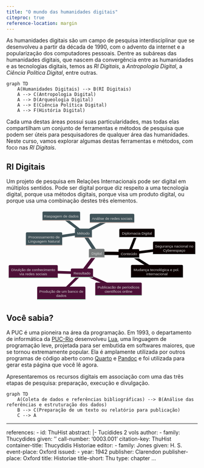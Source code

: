 ```yaml
---
title: "O mundo das humanidades digitais"
citeproc: true
reference-location: margin
---
```


As humanidades digitais são um campo de pesquisa interdisciplinar que se desenvolveu a partir da década de 1990, com o advento da internet e a popularização dos computadores pessoais. Dentre as subáreas das humanidades digitais, que nascem da convergência entre as humanidades e as tecnologias digitais, temos as *RI Digitais*, a *Antropologia Digital*, a *Ciência Política Digital*, entre outras.

```mermaid
graph TD
    A(Humanidades Digitais) --> B(RI Digitais)
    A --> C(Antropologia Digital)
    A --> D(Arqueologia Digital)
    A --> E(Ciência Política Digital)
    A --> F(História Digital)
```

Cada uma destas áreas possui suas particularidades, mas todas elas compartilham um conjunto de ferramentas e métodos de pesquisa que podem ser úteis para pesquisadores de qualquer área das humanidades. Neste curso, vamos explorar algumas destas ferramentas e métodos, com foco nas *RI Digitais*.

## RI Digitais

Um projeto de pesquisa em Relações Internacionais pode ser digital em múltiplos sentidos. Pode ser digital porque diz respeito a uma tecnologia digital, porque usa métodos digitais, porque visa um produto digital, ou porque usa uma combinação destes três elementos.

<svg aria-roledescription="mindmap" role="graphics-document document" viewBox="5 5 814.2041015625 394.5540771484375" style="max-width: 100%;" xmlns="http://www.w3.org/2000/svg" width="100%" id="graph-div" height="100%" xmlns:xlink="http://www.w3.org/1999/xlink"><style>@import url("https://cdnjs.cloudflare.com/ajax/libs/font-awesome/6.4.0/css/all.min.css");'</style><style>#graph-div{font-family:"trebuchet ms",verdana,arial,sans-serif;font-size:16px;fill:#ccc;}#graph-div .error-icon{fill:#a44141;}#graph-div .error-text{fill:#ddd;stroke:#ddd;}#graph-div .edge-thickness-normal{stroke-width:2px;}#graph-div .edge-thickness-thick{stroke-width:3.5px;}#graph-div .edge-pattern-solid{stroke-dasharray:0;}#graph-div .edge-pattern-dashed{stroke-dasharray:3;}#graph-div .edge-pattern-dotted{stroke-dasharray:2;}#graph-div .marker{fill:lightgrey;stroke:lightgrey;}#graph-div .marker.cross{stroke:lightgrey;}#graph-div svg{font-family:"trebuchet ms",verdana,arial,sans-serif;font-size:16px;}#graph-div .edge{stroke-width:3;}#graph-div .section--1 rect,#graph-div .section--1 path,#graph-div .section--1 circle,#graph-div .section--1 polygon,#graph-div .section--1 path{fill:#1f2020;}#graph-div .section--1 text{fill:lightgrey;}#graph-div .node-icon--1{font-size:40px;color:lightgrey;}#graph-div .section-edge--1{stroke:#1f2020;}#graph-div .edge-depth--1{stroke-width:17;}#graph-div .section--1 line{stroke:#e0dfdf;stroke-width:3;}#graph-div .disabled,#graph-div .disabled circle,#graph-div .disabled text{fill:lightgray;}#graph-div .disabled text{fill:#efefef;}#graph-div .section-0 rect,#graph-div .section-0 path,#graph-div .section-0 circle,#graph-div .section-0 polygon,#graph-div .section-0 path{fill:#0b0000;}#graph-div .section-0 text{fill:lightgrey;}#graph-div .node-icon-0{font-size:40px;color:lightgrey;}#graph-div .section-edge-0{stroke:#0b0000;}#graph-div .edge-depth-0{stroke-width:14;}#graph-div .section-0 line{stroke:#f4ffff;stroke-width:3;}#graph-div .disabled,#graph-div .disabled circle,#graph-div .disabled text{fill:lightgray;}#graph-div .disabled text{fill:#efefef;}#graph-div .section-1 rect,#graph-div .section-1 path,#graph-div .section-1 circle,#graph-div .section-1 polygon,#graph-div .section-1 path{fill:#4d1037;}#graph-div .section-1 text{fill:lightgrey;}#graph-div .node-icon-1{font-size:40px;color:lightgrey;}#graph-div .section-edge-1{stroke:#4d1037;}#graph-div .edge-depth-1{stroke-width:11;}#graph-div .section-1 line{stroke:#b2efc8;stroke-width:3;}#graph-div .disabled,#graph-div .disabled circle,#graph-div .disabled text{fill:lightgray;}#graph-div .disabled text{fill:#efefef;}#graph-div .section-2 rect,#graph-div .section-2 path,#graph-div .section-2 circle,#graph-div .section-2 polygon,#graph-div .section-2 path{fill:#3f5258;}#graph-div .section-2 text{fill:lightgrey;}#graph-div .node-icon-2{font-size:40px;color:lightgrey;}#graph-div .section-edge-2{stroke:#3f5258;}#graph-div .edge-depth-2{stroke-width:8;}#graph-div .section-2 line{stroke:#c0ada7;stroke-width:3;}#graph-div .disabled,#graph-div .disabled circle,#graph-div .disabled text{fill:lightgray;}#graph-div .disabled text{fill:#efefef;}#graph-div .section-3 rect,#graph-div .section-3 path,#graph-div .section-3 circle,#graph-div .section-3 polygon,#graph-div .section-3 path{fill:#4f2f1b;}#graph-div .section-3 text{fill:lightgrey;}#graph-div .node-icon-3{font-size:40px;color:lightgrey;}#graph-div .section-edge-3{stroke:#4f2f1b;}#graph-div .edge-depth-3{stroke-width:5;}#graph-div .section-3 line{stroke:#b0d0e4;stroke-width:3;}#graph-div .disabled,#graph-div .disabled circle,#graph-div .disabled text{fill:lightgray;}#graph-div .disabled text{fill:#efefef;}#graph-div .section-4 rect,#graph-div .section-4 path,#graph-div .section-4 circle,#graph-div .section-4 polygon,#graph-div .section-4 path{fill:#6e0a0a;}#graph-div .section-4 text{fill:lightgrey;}#graph-div .node-icon-4{font-size:40px;color:lightgrey;}#graph-div .section-edge-4{stroke:#6e0a0a;}#graph-div .edge-depth-4{stroke-width:2;}#graph-div .section-4 line{stroke:#91f5f5;stroke-width:3;}#graph-div .disabled,#graph-div .disabled circle,#graph-div .disabled text{fill:lightgray;}#graph-div .disabled text{fill:#efefef;}#graph-div .section-5 rect,#graph-div .section-5 path,#graph-div .section-5 circle,#graph-div .section-5 polygon,#graph-div .section-5 path{fill:#3b0048;}#graph-div .section-5 text{fill:lightgrey;}#graph-div .node-icon-5{font-size:40px;color:lightgrey;}#graph-div .section-edge-5{stroke:#3b0048;}#graph-div .edge-depth-5{stroke-width:-1;}#graph-div .section-5 line{stroke:#c4ffb7;stroke-width:3;}#graph-div .disabled,#graph-div .disabled circle,#graph-div .disabled text{fill:lightgray;}#graph-div .disabled text{fill:#efefef;}#graph-div .section-6 rect,#graph-div .section-6 path,#graph-div .section-6 circle,#graph-div .section-6 polygon,#graph-div .section-6 path{fill:#995a01;}#graph-div .section-6 text{fill:lightgrey;}#graph-div .node-icon-6{font-size:40px;color:lightgrey;}#graph-div .section-edge-6{stroke:#995a01;}#graph-div .edge-depth-6{stroke-width:-4;}#graph-div .section-6 line{stroke:#66a5fe;stroke-width:3;}#graph-div .disabled,#graph-div .disabled circle,#graph-div .disabled text{fill:lightgray;}#graph-div .disabled text{fill:#efefef;}#graph-div .section-7 rect,#graph-div .section-7 path,#graph-div .section-7 circle,#graph-div .section-7 polygon,#graph-div .section-7 path{fill:#154706;}#graph-div .section-7 text{fill:lightgrey;}#graph-div .node-icon-7{font-size:40px;color:lightgrey;}#graph-div .section-edge-7{stroke:#154706;}#graph-div .edge-depth-7{stroke-width:-7;}#graph-div .section-7 line{stroke:#eab8f9;stroke-width:3;}#graph-div .disabled,#graph-div .disabled circle,#graph-div .disabled text{fill:lightgray;}#graph-div .disabled text{fill:#efefef;}#graph-div .section-8 rect,#graph-div .section-8 path,#graph-div .section-8 circle,#graph-div .section-8 polygon,#graph-div .section-8 path{fill:#161722;}#graph-div .section-8 text{fill:lightgrey;}#graph-div .node-icon-8{font-size:40px;color:lightgrey;}#graph-div .section-edge-8{stroke:#161722;}#graph-div .edge-depth-8{stroke-width:-10;}#graph-div .section-8 line{stroke:#e9e8dd;stroke-width:3;}#graph-div .disabled,#graph-div .disabled circle,#graph-div .disabled text{fill:lightgray;}#graph-div .disabled text{fill:#efefef;}#graph-div .section-9 rect,#graph-div .section-9 path,#graph-div .section-9 circle,#graph-div .section-9 polygon,#graph-div .section-9 path{fill:#00296f;}#graph-div .section-9 text{fill:lightgrey;}#graph-div .node-icon-9{font-size:40px;color:lightgrey;}#graph-div .section-edge-9{stroke:#00296f;}#graph-div .edge-depth-9{stroke-width:-13;}#graph-div .section-9 line{stroke:#ffd690;stroke-width:3;}#graph-div .disabled,#graph-div .disabled circle,#graph-div .disabled text{fill:lightgray;}#graph-div .disabled text{fill:#efefef;}#graph-div .section-10 rect,#graph-div .section-10 path,#graph-div .section-10 circle,#graph-div .section-10 polygon,#graph-div .section-10 path{fill:#01629c;}#graph-div .section-10 text{fill:lightgrey;}#graph-div .node-icon-10{font-size:40px;color:lightgrey;}#graph-div .section-edge-10{stroke:#01629c;}#graph-div .edge-depth-10{stroke-width:-16;}#graph-div .section-10 line{stroke:#fe9d63;stroke-width:3;}#graph-div .disabled,#graph-div .disabled circle,#graph-div .disabled text{fill:lightgray;}#graph-div .disabled text{fill:#efefef;}#graph-div .section-root rect,#graph-div .section-root path,#graph-div .section-root circle,#graph-div .section-root polygon{fill:hsl(180, 1.5873015873%, 48.3529411765%);}#graph-div .section-root text{fill:undefined;}#graph-div .icon-container{height:100%;display:flex;justify-content:center;align-items:center;}#graph-div .edge{fill:none;}#graph-div .mindmap-node-label{dy:1em;alignment-baseline:middle;text-anchor:middle;dominant-baseline:middle;text-align:center;}#graph-div :root{--mermaid-font-family:"trebuchet ms",verdana,arial,sans-serif;}</style><g></g><g></g><g class="mindmap-edges"><path class="edge section-edge-0 edge-depth-1" d="M 532.0688246035616,179.9549082145608 L 543.774107430834,150.31768760954762 L555.4793902581064,120.68046700453445"></path><path class="edge section-edge-0 edge-depth-1" d="M 541.446691649812,192.07630715127155 L 622.8891948257318,182.0660784566683 L704.3316980016516,172.05584976206504"></path><path class="edge section-edge-0 edge-depth-1" d="M 539.2435490771625,201.91216597410926 L 586.3489664284355,231.642492856883 L633.4543837797085,261.37281973965673"></path><path class="edge section-edge-0 edge-depth-0" d="M 404.5228019605086,192.50262392602636 L 458.0412611305959,193.1181623074925 L511.5597203006832,193.73370068895863"></path><path class="edge section-edge-1 edge-depth-1" d="M 316.01062711275955,286.5788270055604 L 282.76405725607987,319.0770008148627 L249.51748739940018,351.57517462416496"></path><path class="edge section-edge-1 edge-depth-1" d="M 340.4558881134475,282.15990985932973 L 404.5188656768819,310.488066935468 L468.5818432403163,338.81622401160627"></path><path class="edge section-edge-1 edge-depth-1" d="M 311.7432820536332,275.6690887321393 L 223.0561363143255,273.1579134442875 L134.3689905750178,270.6467381564357"></path><path class="edge section-edge-1 edge-depth-0" d="M 380.5271072534254,204.3325982450408 L 358.13053330552157,234.21187868565494 L335.7339593576177,264.09115912626913"></path><path class="edge section-edge-2 edge-depth-1" d="M 318.02509641786673,108.68235768546558 L 249.09249690353357,118.75703260885186 L180.15989738920038,128.83170753223814"></path><path class="edge section-edge-2 edge-depth-1" d="M 321.00787975681305,97.32881060928506 L 285.85423636853426,70.10499510117577 L250.70059298025544,42.881179593066484"></path><path class="edge section-edge-2 edge-depth-1" d="M 346.1877810980013,99.61617264484451 L 393.8831954630476,74.9207173881181 L441.57860982809393,50.22526213139169"></path><path class="edge section-edge-2 edge-depth-0" d="M 381.2594172519197,179.81212386185499 L 361.19560392113544,149.42161460433383 L341.1317905903512,119.03110534681267"></path></g><g class="mindmap-nodes"><g transform="translate(356.30504398239214, 173.6332390063161)" class="mindmap-node section--1 section-root"><g><path d="M0 32.39375 v-27.393749999999997 q0,-5 5,-5 h56.4375 q5,0 5,5 v32.39375 H0 Z" class="node-bkg node-no-border" id="node-0"></path><line y2="37.39375" x2="66.4375" y1="37.39375" x1="0" class="node-line--1"></line></g><g transform="translate(33.21875, 5)" text-anchor="middle" dominant-baseline="middle" alignment-baseline="middle" dy="1em"><g><rect class="background"></rect><text y="-10.1"><tspan dy="1.1em" y="-0.1em" x="0" class="text-outer-tspan"><tspan font-weight="normal" class="text-inner-tspan" font-style="normal">Digital</tspan></tspan></text></g></g></g><g transform="translate(482.44935327879966, 175.20933560866888)" class="mindmap-node section-0"><g><path d="M0 32.39375 v-27.393749999999997 q0,-5 5,-5 h78.21875 q5,0 5,5 v32.39375 H0 Z" class="node-bkg node-no-border" id="node-1"></path><line y2="37.39375" x2="88.21875" y1="37.39375" x1="0" class="node-line-0"></line></g><g transform="translate(44.109375, 5)" text-anchor="middle" dominant-baseline="middle" alignment-baseline="middle" dy="1em"><g><rect class="background"></rect><text y="-10.1"><tspan dy="1.1em" y="-0.1em" x="0" class="text-outer-tspan"><tspan font-weight="normal" class="text-inner-tspan" font-style="normal">Conteúdo</tspan></tspan></text></g></g></g><g transform="translate(485.77073658286827, 88.03228961042635)" class="mindmap-node section-0"><g><path d="M0 32.39375 v-27.393749999999997 q0,-5 5,-5 h140.4375 q5,0 5,5 v32.39375 H0 Z" class="node-bkg node-no-border" id="node-2"></path><line y2="37.39375" x2="150.4375" y1="37.39375" x1="0" class="node-line-0"></line></g><g transform="translate(75.21875, 5)" text-anchor="middle" dominant-baseline="middle" alignment-baseline="middle" dy="1em"><g><rect class="background"></rect><text y="-10.1"><tspan dy="1.1em" y="-0.1em" x="0" class="text-outer-tspan"><tspan font-weight="normal" class="text-inner-tspan" font-style="normal">Diplomacia</tspan><tspan font-weight="normal" class="text-inner-tspan" font-style="normal"> Digital</tspan></tspan></text></g></g></g><g transform="translate(629.235286372664, 142.7321963046677)" class="mindmap-node section-0"><g><path d="M0 49.9875 v-44.9875 q0,-5 5,-5 h169.96875 q5,0 5,5 v49.9875 H0 Z" class="node-bkg node-no-border" id="node-3"></path><line y2="54.9875" x2="179.96875" y1="54.9875" x1="0" class="node-line-0"></line></g><g transform="translate(89.984375, 5)" text-anchor="middle" dominant-baseline="middle" alignment-baseline="middle" dy="1em"><g><rect class="background"></rect><text y="-10.1"><tspan dy="1.1em" y="-0.1em" x="0" class="text-outer-tspan"><tspan font-weight="normal" class="text-inner-tspan" font-style="normal">Segurança</tspan><tspan font-weight="normal" class="text-inner-tspan" font-style="normal"> nacional</tspan><tspan font-weight="normal" class="text-inner-tspan" font-style="normal"> no</tspan></tspan><tspan dy="1.1em" y="1em" x="0" class="text-outer-tspan"><tspan font-weight="normal" class="text-inner-tspan" font-style="normal">Cyberespaço</tspan></tspan></text></g></g></g><g transform="translate(535.5610795780713, 241.88502510509713)" class="mindmap-node section-0"><g><path d="M0 49.9875 v-44.9875 q0,-5 5,-5 h211.15625 q5,0 5,5 v49.9875 H0 Z" class="node-bkg node-no-border" id="node-4"></path><line y2="54.9875" x2="221.15625" y1="54.9875" x1="0" class="node-line-0"></line></g><g transform="translate(110.578125, 5)" text-anchor="middle" dominant-baseline="middle" alignment-baseline="middle" dy="1em"><g><rect class="background"></rect><text y="-10.1"><tspan dy="1.1em" y="-0.1em" x="0" class="text-outer-tspan"><tspan font-weight="normal" class="text-inner-tspan" font-style="normal">Mudança</tspan><tspan font-weight="normal" class="text-inner-tspan" font-style="normal"> tecnológica</tspan><tspan font-weight="normal" class="text-inner-tspan" font-style="normal"> e</tspan><tspan font-weight="normal" class="text-inner-tspan" font-style="normal"> pol.</tspan><tspan font-weight="normal" class="text-inner-tspan" font-style="normal"> </tspan></tspan><tspan dy="1.1em" y="1em" x="0" class="text-outer-tspan"><tspan font-weight="normal" class="text-inner-tspan" font-style="normal">internacional</tspan></tspan></text></g></g></g><g transform="translate(279.549772628651, 257.3967683649938)" class="mindmap-node section-1"><g><path d="M0 32.39375 v-27.393749999999997 q0,-5 5,-5 h84.375 q5,0 5,5 v32.39375 H0 Z" class="node-bkg node-no-border" id="node-5"></path><line y2="37.39375" x2="94.375" y1="37.39375" x1="0" class="node-line-1"></line></g><g transform="translate(47.1875, 5)" text-anchor="middle" dominant-baseline="middle" alignment-baseline="middle" dy="1em"><g><rect class="background"></rect><text y="-10.1"><tspan dy="1.1em" y="-0.1em" x="0" class="text-outer-tspan"><tspan font-weight="normal" class="text-inner-tspan" font-style="normal">Resultado</tspan></tspan></text></g></g></g><g transform="translate(136.05646688350873, 334.5666082647316)" class="mindmap-node section-1"><g><path d="M0 49.9875 v-44.9875 q0,-5 5,-5 h195.46875 q5,0 5,5 v49.9875 H0 Z" class="node-bkg node-no-border" id="node-6"></path><line y2="54.9875" x2="205.46875" y1="54.9875" x1="0" class="node-line-1"></line></g><g transform="translate(102.734375, 5)" text-anchor="middle" dominant-baseline="middle" alignment-baseline="middle" dy="1em"><g><rect class="background"></rect><text y="-10.1"><tspan dy="1.1em" y="-0.1em" x="0" class="text-outer-tspan"><tspan font-weight="normal" class="text-inner-tspan" font-style="normal">Produção</tspan><tspan font-weight="normal" class="text-inner-tspan" font-style="normal"> de</tspan><tspan font-weight="normal" class="text-inner-tspan" font-style="normal"> um</tspan><tspan font-weight="normal" class="text-inner-tspan" font-style="normal"> banco</tspan><tspan font-weight="normal" class="text-inner-tspan" font-style="normal"> de</tspan></tspan><tspan dy="1.1em" y="1em" x="0" class="text-outer-tspan"><tspan font-weight="normal" class="text-inner-tspan" font-style="normal">dados</tspan></tspan></text></g></g></g><g transform="translate(383.3629587251128, 317.3887405059422)" class="mindmap-node section-1"><g><path d="M0 49.9875 v-44.9875 q0,-5 5,-5 h187.875 q5,0 5,5 v49.9875 H0 Z" class="node-bkg node-no-border" id="node-7"></path><line y2="54.9875" x2="197.875" y1="54.9875" x1="0" class="node-line-1"></line></g><g transform="translate(98.9375, 5)" text-anchor="middle" dominant-baseline="middle" alignment-baseline="middle" dy="1em"><g><rect class="background"></rect><text y="-10.1"><tspan dy="1.1em" y="-0.1em" x="0" class="text-outer-tspan"><tspan font-weight="normal" class="text-inner-tspan" font-style="normal">Publicacão</tspan><tspan font-weight="normal" class="text-inner-tspan" font-style="normal"> de</tspan><tspan font-weight="normal" class="text-inner-tspan" font-style="normal"> períodicos</tspan></tspan><tspan dy="1.1em" y="1em" x="0" class="text-outer-tspan"><tspan font-weight="normal" class="text-inner-tspan" font-style="normal">científicos</tspan><tspan font-weight="normal" class="text-inner-tspan" font-style="normal"> online</tspan></tspan></text></g></g></g><g transform="translate(15, 242.72843352358117)" class="mindmap-node section-1"><g><path d="M0 49.9875 v-44.9875 q0,-5 5,-5 h198.75 q5,0 5,5 v49.9875 H0 Z" class="node-bkg node-no-border" id="node-8"></path><line y2="54.9875" x2="208.75" y1="54.9875" x1="0" class="node-line-1"></line></g><g transform="translate(104.375, 5)" text-anchor="middle" dominant-baseline="middle" alignment-baseline="middle" dy="1em"><g><rect class="background"></rect><text y="-10.1"><tspan dy="1.1em" y="-0.1em" x="0" class="text-outer-tspan"><tspan font-weight="normal" class="text-inner-tspan" font-style="normal">Divulção</tspan><tspan font-weight="normal" class="text-inner-tspan" font-style="normal"> de</tspan><tspan font-weight="normal" class="text-inner-tspan" font-style="normal"> conhecimento</tspan></tspan><tspan dy="1.1em" y="1em" x="0" class="text-outer-tspan"><tspan font-weight="normal" class="text-inner-tspan" font-style="normal">via</tspan><tspan font-weight="normal" class="text-inner-tspan" font-style="normal"> redes</tspan><tspan font-weight="normal" class="text-inner-tspan" font-style="normal"> sociais</tspan></tspan></text></g></g></g><g transform="translate(296.60178885987875, 87.81624020235154)" class="mindmap-node section-2"><g><path d="M0 32.39375 v-27.393749999999997 q0,-5 5,-5 h62.53125 q5,0 5,5 v32.39375 H0 Z" class="node-bkg node-no-border" id="node-9"></path><line y2="37.39375" x2="72.53125" y1="37.39375" x1="0" class="node-line-2"></line></g><g transform="translate(36.265625, 5)" text-anchor="middle" dominant-baseline="middle" alignment-baseline="middle" dy="1em"><g><rect class="background"></rect><text y="-10.1"><tspan dy="1.1em" y="-0.1em" x="0" class="text-outer-tspan"><tspan font-weight="normal" class="text-inner-tspan" font-style="normal">Método</tspan></tspan></text></g></g></g><g transform="translate(88.06757994718839, 103.50720001535217)" class="mindmap-node section-2"><g><path d="M0 49.9875 v-44.9875 q0,-5 5,-5 h144.5 q5,0 5,5 v49.9875 H0 Z" class="node-bkg node-no-border" id="node-10"></path><line y2="54.9875" x2="154.5" y1="54.9875" x1="0" class="node-line-2"></line></g><g transform="translate(77.25, 5)" text-anchor="middle" dominant-baseline="middle" alignment-baseline="middle" dy="1em"><g><rect class="background"></rect><text y="-10.1"><tspan dy="1.1em" y="-0.1em" x="0" class="text-outer-tspan"><tspan font-weight="normal" class="text-inner-tspan" font-style="normal">Processamento</tspan><tspan font-weight="normal" class="text-inner-tspan" font-style="normal"> de</tspan></tspan><tspan dy="1.1em" y="1em" x="0" class="text-outer-tspan"><tspan font-weight="normal" class="text-inner-tspan" font-style="normal">Linguagem</tspan><tspan font-weight="normal" class="text-inner-tspan" font-style="normal"> Natural</tspan></tspan></text></g></g></g><g transform="translate(158.76293387718977, 15)" class="mindmap-node section-2"><g><path d="M0 32.39375 v-27.393749999999997 q0,-5 5,-5 h150.15625 q5,0 5,5 v32.39375 H0 Z" class="node-bkg node-no-border" id="node-11"></path><line y2="37.39375" x2="160.15625" y1="37.39375" x1="0" class="node-line-2"></line></g><g transform="translate(80.078125, 5)" text-anchor="middle" dominant-baseline="middle" alignment-baseline="middle" dy="1em"><g><rect class="background"></rect><text y="-10.1"><tspan dy="1.1em" y="-0.1em" x="0" class="text-outer-tspan"><tspan font-weight="normal" class="text-inner-tspan" font-style="normal">Raspagem</tspan><tspan font-weight="normal" class="text-inner-tspan" font-style="normal"> de</tspan><tspan font-weight="normal" class="text-inner-tspan" font-style="normal"> dados</tspan></tspan></text></g></g></g><g transform="translate(360.2739770662165, 24.631444573884664)" class="mindmap-node section-2"><g><path d="M0 32.39375 v-27.393749999999997 q0,-5 5,-5 h179.25 q5,0 5,5 v32.39375 H0 Z" class="node-bkg node-no-border" id="node-12"></path><line y2="37.39375" x2="189.25" y1="37.39375" x1="0" class="node-line-2"></line></g><g transform="translate(94.625, 5)" text-anchor="middle" dominant-baseline="middle" alignment-baseline="middle" dy="1em"><g><rect class="background"></rect><text y="-10.1"><tspan dy="1.1em" y="-0.1em" x="0" class="text-outer-tspan"><tspan font-weight="normal" class="text-inner-tspan" font-style="normal">Análise</tspan><tspan font-weight="normal" class="text-inner-tspan" font-style="normal"> de</tspan><tspan font-weight="normal" class="text-inner-tspan" font-style="normal"> redes</tspan><tspan font-weight="normal" class="text-inner-tspan" font-style="normal"> sociais</tspan></tspan></text></g></g></g></g></svg>


::: {.callout-note}
## Você sabia?
A PUC é uma pioneira na área da programação. Em 1993, o departamento de informática da [PUC-Rio](https://www.inf.puc-rio.br/) desenvolveu [Lua](https://www.lua.org/), uma linguagem de programação leve, projetada para ser embutida em softwares maiores, que se tornou extremamente popular. Ela é amplamente utilizada por outros programas de código aberto como [Quarto](https://quarto.org/) e [Pandoc](https://pandoc.org/) e foi utilizada para gerar esta página que você lê agora.
:::

Apresentaremos os recursos digitais em associação com uma das três etapas de pesquisa: preparação, execução e divulgação.



```mermaid

graph TD
    A(Coleta de dados e referências bibliográficas) --> B(Análise das referências e estruturação dos dados)
    B --> C(Preparação de um texto ou relatório para publicação)
    C --> A

```


::: {.grid .course-details .course-details-smaller .small}
:::::: {.g-col-6}

::::::

:::::: {.g-col-6}

::::::
:::


---
references:
- id: ThuHist
  abstract: |-
    Tucídides
    2 vols
  author:
    - family: Thucydides
      given: ''
  call-number: '0003.001'
  citation-key: ThuHist
  container-title: Thucydidis Historiae
  editor:
    - family: Jones
      given: H. S.
  event-place: Oxford
  issued:
    - year: 1942
  publisher: Clarendon
  publisher-place: Oxford
  title: Historiae
  title-short: Thu
  type: chapter
...



